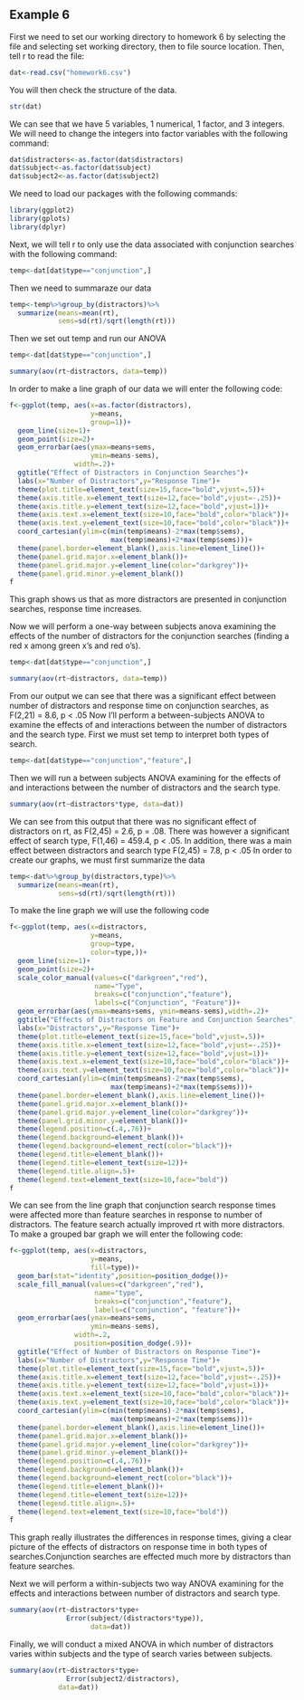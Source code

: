 ## Example 6

<!--
Set the working directory.
No Rchunk is needed to accomplish this.
-->
First we need to set our working directory to homework 6 by selecting the file and selecting set working directory, then to file source location.
<!--
Read in the homework6.csv data. For each of the following steps you
should preface your R commands with some plain English explanation.
The fabricated data are supposed to approximate how people perform
in different types of visual searches. Specifically, we're 
comparing performance in feature searches (e.g. looking for a red
X among green Xs) and conjunction searches (e.g. looking for a red
X among green Xs and red Os). We're also looking at how the number
of distractors within the search display effect our data.
-->
Then, tell r to read the file:
```r
dat<-read.csv("homework6.csv")
```


<!--
Check the structure of the data and change any variables that should
be factor variables into factor variables
-->
You will then check the structure of the data.
```r
str(dat)
```

We can see that we have 5 variables, 1 numerical, 1 factor, and 3 integers. We will need to change the integers into factor variables with the following command:
```r
dat$distractors<-as.factor(dat$distractors)
dat$subject<-as.factor(dat$subject)
dat$subject2<-as.factor(dat$subject2)
```
We need to load our packages with the following commands:
```r
library(ggplot2)
library(gplots)
library(dplyr)
```

<!--
Perform a one-way between-subjects ANOVA examining for effects of 
the the number of distractors for the conjunction searches only.
Also create a line graph to help you interpret the results of your
analysis.
-->
Next, we will tell r to only use the data associated with conjunction searches with the following command:
```r
temp<-dat[dat$type=="conjunction",]
```
Then we need to summaraze our data
```r
temp<-temp%>%group_by(distractors)%>%
  summarize(means=mean(rt),
            sems=sd(rt)/sqrt(length(rt)))
```
Then we set out temp and run our ANOVA
```r
temp<-dat[dat$type=="conjunction",]
```
```r
summary(aov(rt~distractors, data=temp))
```
In order to make a line graph of our data we will enter the following code:
```r
f<-ggplot(temp, aes(x=as.factor(distractors),
                    y=means,
                    group=1))+
  geom_line(size=1)+
  geom_point(size=2)+
  geom_errorbar(aes(ymax=means+sems,
                    ymin=means-sems),
                width=.2)+
  ggtitle("Effect of Distractors in Conjunction Searches")+
  labs(x="Number of Distractors",y="Response Time")+
  theme(plot.title=element_text(size=15,face="bold",vjust=.5))+
  theme(axis.title.x=element_text(size=12,face="bold",vjust=-.25))+
  theme(axis.title.y=element_text(size=12,face="bold",vjust=1))+
  theme(axis.text.x=element_text(size=10,face="bold",color="black"))+
  theme(axis.text.y=element_text(size=10,face="bold",color="black"))+
  coord_cartesian(ylim=c(min(temp$means)-2*max(temp$sems),
                         max(temp$means)+2*max(temp$sems)))+
  theme(panel.border=element_blank(),axis.line=element_line())+
  theme(panel.grid.major.x=element_blank())+
  theme(panel.grid.major.y=element_line(color="darkgrey"))+
  theme(panel.grid.minor.y=element_blank())
f
```
This graph shows us that as more distractors are presented in conjunction searches, response time increases.

<!--
Perform a one-way within subjects ANOVA on the same data you analyzed
earlier. Tip: use subject as the subjects variable for this analysis.
-->
Now we will perform a one-way between subjects anova examining the effects of the number of distractors for the conjunction searches (finding a red x among green x's and red o's).
```r
temp<-dat[dat$type=="conjunction",]
```
```r
summary(aov(rt~distractors, data=temp))
```

From our output we can see that there was a significant effect between number of distractors and response time on conjunction searches, as F(2,21) = 8.6, p < .05
<!--
Perform a between-subjects ANOVA examining for the effects of and
interactions between the number of distractors and the search type.
Make sure to interpret your results.
-->
Now I'll perform a between-subjects ANOVA to examine the effects of and interactions between the number of distractors and the search type. First we must set temp to interpret both types of search.
```r
temp<-dat[dat$type=="conjunction","feature",]
```
Then we will run a between subjects ANOVA examining for the effects of and interactions between the number of distractors and the search type.
```r
summary(aov(rt~distractors*type, data=dat))
```
We can see from this output that there was no significant effect of distractors on rt, as F(2,45) = 2.6, p = .08. There was however a significant effect of search type, F(1,46) = 459.4, p < .05. In addition, there was a main effect between distractors and search type F(2,45) = 7.8, p < .05
<!--
Create a line graph and a grouped bar graph to help us interpret
the results of the previous analyses. Include error bars in your
figures.
-->
In order to create our graphs, we must first summarize the data
```r
temp<-dat%>%group_by(distractors,type)%>%
  summarize(means=mean(rt),
            sems=sd(rt)/sqrt(length(rt)))
```
To make the line graph we will use the following code
```r
f<-ggplot(temp, aes(x=distractors,
                    y=means,
                    group=type,
                    color=type,))+
  geom_line(size=1)+
  geom_point(size=2)+
  scale_color_manual(values=c("darkgreen","red"),
                     name="Type",
                     breaks=c("conjunction","feature"),
                     labels=c("Conjunction", "Feature"))+
  geom_errorbar(aes(ymax=means+sems, ymin=means-sems),width=.2)+
  ggtitle("Effects of Distractors on Feature and Conjunction Searches")+
  labs(x="Distractors",y="Response Time")+
  theme(plot.title=element_text(size=15,face="bold",vjust=.5))+
  theme(axis.title.x=element_text(size=12,face="bold",vjust=-.25))+
  theme(axis.title.y=element_text(size=12,face="bold",vjust=1))+
  theme(axis.text.x=element_text(size=10,face="bold",color="black"))+
  theme(axis.text.y=element_text(size=10,face="bold",color="black"))+
  coord_cartesian(ylim=c(min(temp$means)-2*max(temp$sems),
                         max(temp$means)+2*max(temp$sems)))+
  theme(panel.border=element_blank(),axis.line=element_line())+
  theme(panel.grid.major.x=element_blank())+
  theme(panel.grid.major.y=element_line(color="darkgrey"))+
  theme(panel.grid.minor.y=element_blank())+
  theme(legend.position=c(.4,.76))+
  theme(legend.background=element_blank())+
  theme(legend.background=element_rect(color="black"))+
  theme(legend.title=element_blank())+
  theme(legend.title=element_text(size=12))+
  theme(legend.title.align=.5)+
  theme(legend.text=element_text(size=10,face="bold"))
f
```
We can see from the line graph that conjunction search response times were affected more than feature searches in response to number of distractors. The feature search actually improved rt with more distractors.
To make a grouped bar graph we will enter the following code:
```r
f<-ggplot(temp, aes(x=distractors,
                    y=means,
                    fill=type))+
  geom_bar(stat="identity",position=position_dodge())+
  scale_fill_manual(values=c("darkgreen","red"),
                     name="type",
                     breaks=c("conjunction","feature"),
                     labels=c("conjunction", "feature"))+
  geom_errorbar(aes(ymax=means+sems,
                    ymin=means-sems),
                width=.2,
                position=position_dodge(.9))+
  ggtitle("Effect of Number of Distractors on Response Time")+
  labs(x="Number of Distractors",y="Response Time")+
  theme(plot.title=element_text(size=15,face="bold",vjust=.5))+
  theme(axis.title.x=element_text(size=12,face="bold",vjust=-.25))+
  theme(axis.title.y=element_text(size=12,face="bold",vjust=1))+
  theme(axis.text.x=element_text(size=10,face="bold",color="black"))+
  theme(axis.text.y=element_text(size=10,face="bold",color="black"))+
  coord_cartesian(ylim=c(min(temp$means)-2*max(temp$sems),
                         max(temp$means)+2*max(temp$sems)))+
  theme(panel.border=element_blank(),axis.line=element_line())+
  theme(panel.grid.major.x=element_blank())+
  theme(panel.grid.major.y=element_line(color="darkgrey"))+
  theme(panel.grid.minor.y=element_blank())+
  theme(legend.position=c(.4,.76))+
  theme(legend.background=element_blank())+
  theme(legend.background=element_rect(color="black"))+
  theme(legend.title=element_blank())+
  theme(legend.title=element_text(size=12))+
  theme(legend.title.align=.5)+
  theme(legend.text=element_text(size=10,face="bold"))
f
```
This graph really illustrates the differences in response times, giving a clear picture of the effects of distractors on response time in both types of searches.Conjunction searches are effected much more by distractors than feature searches.

<!--
Interpret the statistical results in light of the figures.
-->


<!--
Perform a within-subjects two-way ANOVA examining for the effects
of and interactions between number of distractors and search type.
Tip: use subject as the subject's variable for this analysis.
Interpret the results of the analysis based on the statistical
results and your earlier figures.
-->
Next we will perform a within-subjects two way ANOVA examining for the effects and interactions between number of distractors and search type.
```r
summary(aov(rt~distractors*type+
              Error(subject/(distractors*type)),
                    data=dat))
```


<!--
Finally conduct and interpret the results of a mixed ANOVA in which
number of distractors varies within subjects and the type of search
varies between subjects. Make sure to interpret your results. Tip:
use subject2 as your subject's variable for this analysis.
-->
Finally, we will conduct a mixed ANOVA in which number of distractors varies within subjects and the type of search varies between subjects.
```r
summary(aov(rt~distractors*type+
              Error(subject2/distractors),
            data=dat))
```
